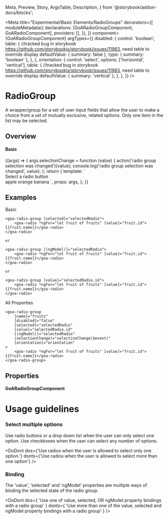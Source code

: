   Meta,
  Preview,
  Story,
  ArgsTable,
  Description,
} from '@storybook/addon-docs/blocks';



<Meta
  title="Experimental/Basic Elements/RadioGroups"
  decorators={[
    moduleMetadata({
      declarations: [GoARadioGroupComponent, GoARadioComponent],
      providers: [],
    }),
  ]}
  component={GoARadioGroupComponent}
  argTypes={{
    disabled: {
      control: 'boolean',
      table: {
        //tracked bug in storybook https://github.com/storybookjs/storybook/issues/11983, need table to override display
        defaultValue: { summary: false },
        type: { summary: 'boolean' },
      },
    },
    orientation: {
      control: 'select',
      options: ['horizontal', 'vertical'],
      table: {
        //tracked bug in storybook https://github.com/storybookjs/storybook/issues/11983, need table to override display
        defaultValue: { summary: 'vertical' },
      },
    },
  }}
/>

# RadioGroup

A wrapper/group for a set of user input fields that allow the user to make a choice from a set of mutually exclusive, related options. Only one item in the list may be selected.

## Overview

#### Basic

<Canvas>
  <Story
    name="Basic"
    height={200}
    args={{
      name: 'fruits',
      disabled: false,
      orientation: 'vertical',
    }}
  >
    {(args) => {
      args.selectionChange = function (value) {
        action('radio group selection was changed')(value);
        console.log('radio group selection was changed', value);
      };
      return {
        template: `
          <div>
            <span>Select a radio button</span>
          </div>
          <goa-radio-group
            [name]="name"
            [disabled]="disabled"
            (selectionChange)="selectionChange($event)"
            [orientation]="orientation"
          >
            <goa-radio [value]="'apple'">apple</goa-radio>
            <goa-radio [value]="'orange'">orange</goa-radio>
            <goa-radio [value]="'banana'">banana</goa-radio>
          </goa-radio-group>
          `,
        props: args,
      };
    }}
  </Story>
</Canvas>

## Examples

Basic

```
<goa-radio-group [selected]="selectedRadio">
    <goa-radio *ngFor="let fruit of fruits" [value]="fruit.id">{{fruit.name}}</goa-radio>
</goa-radio>

or

<goa-radio-group [(ngModel)]="selectedRadio">
    <goa-radio *ngFor="let fruit of fruits" [value]="fruit.id">{{fruit.name}}</goa-radio>
</goa-radio>

or

<goa-radio-group [value]="selectedRadio.id">
    <goa-radio *ngFor="let fruit of fruits" [value]="fruit.id">{{fruit.name}}</goa-radio>
</goa-radio>

```

All Properties

```
<goa-radio-group
    [name]="fruits"
    [disabled]="false"
    [selected]="selectedRadio"
    [value]="selectedRadio.id"
    [(ngModel)]="selectedRadio"
    (selectionChange)="selectionChange($event)"
    [orientation]="orientation"
>
    <goa-radio *ngFor="let fruit of fruits" [value]="fruit.id">{{fruit.name}}</goa-radio>
</goa-radio-group>

```

## Properties

#### GoARadioGroupComponent

<Description of={GoARadioGroupComponent} />
<ArgsTable of={GoARadioGroupComponent} />

# Usage guidelines

### Select multiple options

Use radio buttons or a drop down list when the user can only select one option. Use checkboxes when the user can select any number of options.

<DoDont
  dos={'Use radios when the user is allowed to select only one option.'}
  donts={'Use radios when the user is allowed to select more than one option'}
/>

### Binding

The 'value', 'selected' and 'ngModel' properties are multiple ways of binding the selected state of the radio group.

<DoDont
  dos={
    'Use one of value, selected, OR ngModel property bindings with a radio group'
  }
  donts={
    'Use more than one of the value, selected and ngModel property bindings with a radio group'
  }
/>
